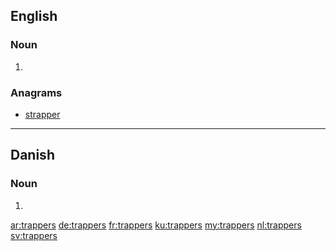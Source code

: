 ==English==

===Noun===
{{head|en|noun plural form}}

# {{plural of|trapper|lang=en}}

===Anagrams===
* [[strapper#English|strapper]]

----

==Danish==

===Noun===
{{head|da|noun form|g=c}}

# {{genitive plural indefinite of|trappe|lang=da}}

[[ar:trappers]]
[[de:trappers]]
[[fr:trappers]]
[[ku:trappers]]
[[my:trappers]]
[[nl:trappers]]
[[sv:trappers]]